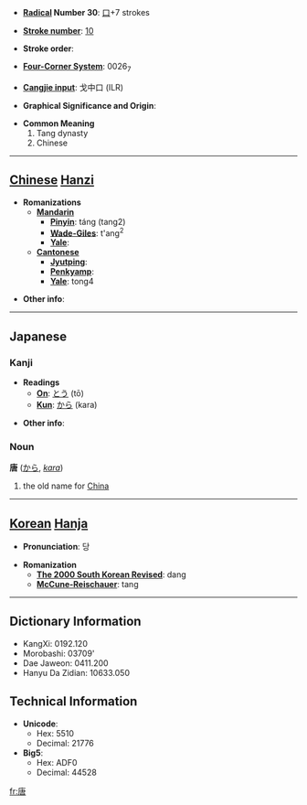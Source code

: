 * '''[[Wiktionary:Chinese radical index| Radical]] Number 30''': [[Wiktionary:Chinese radical index 口|口]]+7 strokes

* '''[[Wiktionary:Chinese total strokes index|Stroke number]]''': [[Wiktionary:Chinese total strokes index 10|10]]

* '''Stroke order''': 

* '''[[Wiktionary:Chinese four corner index|Four-Corner System]]''': 0026<sub>7</sub>

* '''[[Wiktionary:Chinese Cangjie index|Cangjie input]]''': 戈中口 (ILR)

* '''Graphical Significance and Origin''': 

* '''Common Meaning'''
*#Tang dynasty
*# Chinese


----

== [[Chinese]] [[Hanzi]] ==

* '''Romanizations'''
** '''[[Mandarin]]'''
*** '''[[Pinyin]]''': táng (tang2)
*** '''[[Wade-Giles]]''': t'ang<sup>2</sup>
*** '''[[Yale]]''': 
** '''[[Cantonese]]'''
*** '''[[Jyutping]]''':
*** '''[[Penkyamp]]''': 
*** '''[[Yale]]''': tong4

* '''Other info''': 

----

== Japanese ==
=== Kanji ===
* '''Readings'''
** '''[[On]]''': [[とう]] (tō)
** '''[[Kun]]''': [[から]] (kara)

* '''Other info''':  

=== Noun ===
'''唐''' ([[から]], ''[[kara]]'')

# the old name for [[China]]
----

== [[Korean]] [[Hanja]] ==

* '''Pronunciation''': 당

* '''Romanization'''
** '''[[The 2000 South Korean Revised Romanization|The 2000 South Korean Revised]]''': dang
** '''[[McCune-Reischauer]]''': tang

----

== Dictionary Information ==

* KangXi: 0192.120
* Morobashi: 03709'
* Dae Jaweon: 0411.200
* Hanyu Da Zidian: 10633.050

== Technical Information ==

* '''Unicode''':
** Hex: 5510
** Decimal: 21776
* '''Big5''':
** Hex: ADF0
** Decimal: 44528

[[fr:唐]]